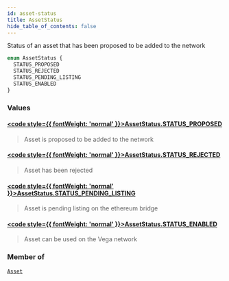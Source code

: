 ```yaml
---
id: asset-status
title: AssetStatus
hide_table_of_contents: false
---
```








Status of an asset that has been proposed to be added to the network

```graphql
enum AssetStatus {
  STATUS_PROPOSED
  STATUS_REJECTED
  STATUS_PENDING_LISTING
  STATUS_ENABLED
}
```


### Values

#### [<code style={{ fontWeight: 'normal' }}>AssetStatus.<b>STATUS_PROPOSED</b></code>](#) 
> Asset is proposed to be added to the network
> 

#### [<code style={{ fontWeight: 'normal' }}>AssetStatus.<b>STATUS_REJECTED</b></code>](#) 
> Asset has been rejected
> 

#### [<code style={{ fontWeight: 'normal' }}>AssetStatus.<b>STATUS_PENDING_LISTING</b></code>](#) 
> Asset is pending listing on the ethereum bridge
> 

#### [<code style={{ fontWeight: 'normal' }}>AssetStatus.<b>STATUS_ENABLED</b></code>](#) 
> Asset can be used on the Vega network
> 



### Member of

[`Asset`](/testnet/api/graphql/objects/asset)  <Badge class="secondary" text="object"/>



